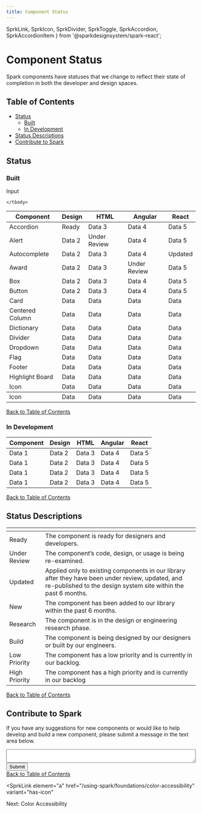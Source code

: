 ```yaml
---
title: Component Status
---
```


  SprkLink,
  SprkIcon,
  SprkDivider,
  SprkToggle,
  SprkAccordion,
  SprkAccordionItem
} from '@sparkdesignsystem/spark-react';


# Component Status

Spark components have statuses that we change to reflect their state of completion in both the developer and design spaces. 

<h2 class="docs-b-h2 sprk-b-TypeDisplayTwo sprk-u-mbl sprk-u-Measure">Table of Contents</h2>
<ul>
  <li>
    <a href="#status">
      Status
    </a>
    <ul class="sprk-b-List sprk-b-List--indented sprk-u-Measure sprk-u-mvs">
      <li>
        <a href="#built">
          Built
        </a>
      </li>
      <li>
        <a href="#in-development">
          In Development
        </a>
      </li>
    </ul>
  </li>
  <li>
    <a href="#status-descriptions">
      Status Descriptions
    </a>
  </li>
  <li>
    <a href="#contribute-to-spark">
      Contribute to Spark
    </a>
  </li>
</ul>

## Status

### Built

<table class="
    sprk-b-Table 
    sprk-b-Table--secondary 
    sprk-b-Table--spacing-small
    ">
    <thead>
    <tr>
        <th>Component</th>
        <th>Design</th>
        <th>HTML</th>
        <th>Angular</th>
        <th>React</th>
    </tr>
    </thead>
    <tbody>
    <tr>
        <td>Accordion</td>
        <td>
            <SprkIcon className="
                docs-status__Ready 
                sprk-c-Icon--filled
                sprk-c-Icon--l"
                iconName="check-mark-filled"
            />
            <SprkLink
                element="a"
                href="/using-spark/components/accordion"
                variant="simple"
                additionalClasses="sprk-u-Color--green"
            >
                Ready
            </SprkLink>
        </td>
        <td>Data 3</td>
        <td>Data 4</td>
        <td>Data 5</td>
    </tr>
    <tr>
        <td>Alert</td>
        <td>Data 2</td>
        <td> 
            <SprkIcon className="
                docs-status__UnderReview
                sprk-c-Icon--filled
                sprk-c-Icon--l"
                iconName="caution-filled"
            />
            <SprkLink
                element="a"
                href="https://html.sparkdesignsystem.com/?path=/story/components-alert--success"
                variant="simple"
                additionalClasses="sprk-u-Color--yellow"
            >
                Under Review
            </SprkLink>
        </td>
        <td>Data 4</td>
        <td>Data 5</td>
    </tr>
    <tr>
        <td>Autocomplete</td>
        <td>Data 2</td>
        <td>Data 3</td>
        <td>Data 4</td>
        <td> 
            <SprkIcon className="
                docs-c-status-Updated
                sprk-c-Icon--l"
                iconName="recurring-update"
            />
            <SprkLink
                element="a"
                href=""
                variant="simple"
                additionalClasses="sprk-u-Color--blue"
            >
                Updated
            </SprkLink>
        </td>
    </tr>
    <tr>
        <td>Award</td>
        <td>Data 2</td>
        <td>Data 3</td>
        <td>
            <SprkIcon className="
                docs-status__UnderReview
                sprk-c-Icon--filled
                sprk-c-Icon--l"
                iconName="caution-filled"
            />
            <SprkLink
                element="a"
                href="https://angular.sparkdesignsystem.com/?path=/story/components-award--default-story"
                variant="simple"
                additionalClasses="sprk-u-Color--yellow"
            >
                Under Review
            </SprkLink>
        </td>
        <td>Data 5</td>
    </tr>
    <tr>
        <td>Box</td>
        <td>Data 2</td>
        <td>Data 3</td>
        <td>Data 4</td>
        <td>Data 5</td>
    </tr>
    <tr>
        <td>Button</td>
        <td>Data 2</td>
        <td>Data 3</td>
        <td>Data 4</td>
        <td>Data 5</td>
    </tr>
    <tr>
        <td>Card</td>
        <td>Data</td>
        <td>Data</td>
        <td>Data</td>
        <td>Data</td>
    </tr>
    <tr>
        <td>Centered Column</td>
        <td>Data</td>
        <td>Data</td>
        <td>Data</td>
        <td>Data</td>
    </tr>
    <tr>
        <td>Dictionary</td>
        <td>Data</td>
        <td>Data</td>
        <td>Data</td>
        <td>Data</td>
    </tr>
    <tr>
        <td>Divider</td>
        <td>Data</td>
        <td>Data</td>
        <td>Data</td>
        <td>Data</td>
    </tr>
    <tr>
        <td>Dropdown</td>
        <td>Data</td>
        <td>Data</td>
        <td>Data</td>
        <td>Data</td>
    </tr>
    <tr>
        <td>Flag</td>
        <td>Data</td>
        <td>Data</td>
        <td>Data</td>
        <td>Data</td>
    </tr>
    <tr>
        <td>Footer</td>
        <td>Data</td>
        <td>Data</td>
        <td>Data</td>
        <td>Data</td>
    </tr>
    <tr>
        <td>Highlight Board</td>
        <td>Data</td>
        <td>Data</td>
        <td>Data</td>
        <td>Data</td>
    </tr>
    <tr>
        <td>Icon</td>
        <td>Data</td>
        <td>Data</td>
        <td>Data</td>
        <td>Data</td>
    </tr>
    <tr>
         Input <SprkToggle triggerText="" analyticsString="toggle-1">
           <tbody>
            <tr>
                <td>Icon</td>
                <td>Data</td>
                <td>Data</td>
                <td>Data</td>
                <td>Data</td>
            </tr>
            </tbody>
        </SprkToggle>
    </tr>
   
    </tbody>
</table>
<div class="sprk-u-TextAlign--right sprk-u-mbl">
  <a class="sprk-b-Link" href="#table-of-contents">
    Back to Table of Contents
  </a>
</div>    

### In Development

<table class="
    sprk-b-Table 
    sprk-b-Table--secondary 
    sprk-b-Table--spacing-small
    ">
    <thead>
    <tr>
        <th>Component</th>
        <th>Design</th>
        <th>HTML</th>
        <th>Angular</th>
        <th>React</th>
    </tr>
    </thead>
    <tbody>
    <tr>
        <td>Data 1</td>
        <td>Data 2</td>
        <td>Data 3</td>
        <td>Data 4</td>
        <td>Data 5</td>
    </tr>
    <tr>
        <td>Data 1</td>
        <td>Data 2</td>
        <td>Data 3</td>
        <td>Data 4</td>
        <td>Data 5</td>
    </tr>
    <tr>
        <td>Data 1</td>
        <td>Data 2</td>
        <td>Data 3</td>
        <td>Data 4</td>
        <td>Data 5</td>
    </tr>
    <tr>
        <td>Data 1</td>
        <td>Data 2</td>
        <td>Data 3</td>
        <td>Data 4</td>
        <td>Data 5</td>
    </tr>
    </tbody>
</table>
<div class="sprk-u-TextAlign--right sprk-u-mbl">
  <a class="sprk-b-Link" href="#table-of-contents">
    Back to Table of Contents
  </a>
</div>

## Status Descriptions

<table class="
    sprk-b-Table 
    sprk-b-Table--secondary 
    sprk-b-Table--spacing-small
    ">
    <thead>
    <tr>
        <th></th>
        <th></th>
    </tr>
    </thead>
    <tbody>
    <tr>
        <td class="sprk-u-Color--green">
            <SprkIcon className="
                docs-status__Ready 
                sprk-c-Icon--filled
                sprk-c-Icon--l"
                iconName="check-mark-filled"
            />
            Ready
        </td>
        <td>The component is ready for designers and developers.</td>
    </tr>
    <tr>
        <td class="sprk-u-Color--yellow">
            <SprkIcon className="
                docs-status__UnderReview 
                sprk-c-Icon--filled
                sprk-c-Icon--l"
                iconName="caution-filled"
            />
            Under Review
        </td>
        <td>The component’s code, design, or usage is being re-examined.</td>
    </tr>
    <tr>
        <td class="sprk-u-Color--blue">
            <SprkIcon className="
                docs-c-status-Updated 
                sprk-c-Icon--filled
                sprk-c-Icon--l"
                iconName="recurring-update"
            />
            Updated
        </td>
        <td>Applied only to existing components in our library after they have been under review, updated, and re-published to the design system site within the past 6 months.</td>
    </tr>
    <tr>
        <td class="sprk-u-Color--purple">
            <SprkIcon className="
                docs-c-status-New 
                sprk-c-Icon--filled
                sprk-c-Icon--l"
                iconName="vip-filled"
            />
            New
        </td>
        <td>The component has been added to our library within the past 6 months.</td>
    </tr>
    <tr>
        <td class="sprk-u-Color--black">
            <SprkIcon className="
                docs-c-status-Research 
                sprk-c-Icon--filled
                sprk-c-Icon--l"
                iconName="search"
            />
            Research
        </td>
        <td>The component is in the design or engineering research phase.</td>
    </tr>
    <tr>
        <td class="sprk-u-Color--black"> 
            <SprkIcon className="
                docs-c-status-Build 
                sprk-c-Icon--filled
                sprk-c-Icon--l"
                iconName="settings-filled"
            />
            Build
        </td>
        <td>The component is being designed by our designers or built by our engineers.</td>
    </tr>
    <tr>
        <td class="sprk-u-Color--green"> 
            <SprkIcon className="
                docs-c-status-LowPriority 
                sprk-c-Icon--filled
                sprk-c-Icon--l"
                iconName="application-filled"
            />
            Low Priority
        </td>
        <td>The component has a low priority and is currently in our backlog.</td>
    </tr>
    <tr>
        <td class="sprk-u-Color--red"> 
            <SprkIcon className="
                docs-c-status-HighPriority 
                sprk-c-Icon--filled
                sprk-c-Icon--l"
                iconName="application-filled"
            />
            High Priority
        </td>
        <td>The component has a high priority and is currently in our backlog</td>
    </tr>
    </tbody>
</table>
<div class="sprk-u-TextAlign--right sprk-u-mbl">
  <a class="sprk-b-Link" href="#table-of-contents">
    Back to Table of Contents
  </a>
</div>

## Contribute to Spark

If you have any suggestions for new components or would like to help develop and build a new component, please submit a message in the text area below.

<div class="sprk-b-InputContainer">
    <label
        for="textarea"
        class="sprk-b-Label"
    >
    </label>
    <textarea style="width: 100%"
        class="sprk-b-TextArea"
        id="textarea"
        data-id="textarea"
        aria-describedby="textarea--error-container"
    ></textarea>
    <div
        class="sprk-b-ErrorContainer"
        id="textarea--error-container"
    ></div>
    <button class="sprk-c-Button" data-id="button-primary">
        Submit
    </button>
</div>

<div class="sprk-u-TextAlign--right sprk-u-mbl">
  <a class="sprk-b-Link" href="#table-of-contents">
    Back to Table of Contents
  </a>
</div>

<SprkLink
  element="a"
  href="/using-spark/foundations/color-accessibility"
  variant="has-icon"
>
  <SprkIcon
    additionalClasses="
      sprk-u-mls
      sprk-c-Icon--m
      sprk-c-Icon--stroke-current-color"
    iconName="check-mark"
  />
   Next: Color Accessibility
</SprkLink>